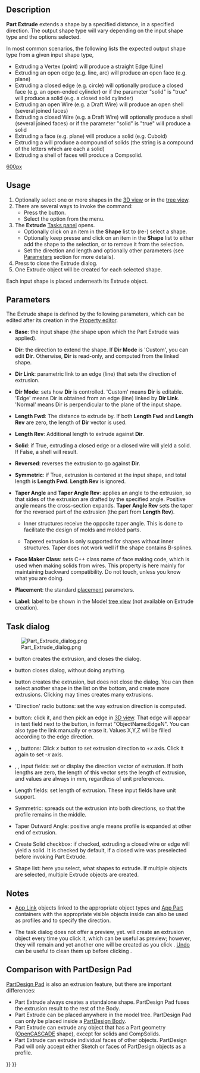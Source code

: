 <languages/>
{{Docnav
|[[Part_Builder|Builder]]
|[[Part_Revolve|Revolve]]
|[[Part_Workbench|Part]]
|IconL=Part_Builder.svg
|IconR=Part_Revolve.svg
|IconC=Workbench_Part.svg
}}

<div class="mw-translate-fuzzy">
{{GuiCommand/tr|Name=Part Extrude|Name/tr=Part Extrude|MenuLocation=Part -> Extrude|Workbenches=[[Part_Workbench/tr|Part]], Complete|SeeAlso=}}
</div>

== Description ==

'''Part Extrude''' extends a shape by a specified distance, in a specified direction. The output shape type will vary depending on the input shape type and the options selected.

In most common scenarios, the following lists the expected output shape type from a given input shape type, 
*  Extruding a Vertex (point) will produce a straight Edge (Line) 
*  Extruding an open edge (e.g. line, arc) will produce an open face (e.g. plane)  
*  Extruding a closed edge (e.g. circle) will optionally produce a closed face (e.g. an open-ended cylinder) or if the parameter "solid" is "true" will produce a solid (e.g. a closed solid cylinder) 
*  Extruding an open Wire (e.g. a Draft Wire) will produce an open shell (several joined faces)  
*  Extruding a closed Wire (e.g. a Draft Wire) will optionally produce a shell (several joined faces) or if the parameter "solid" is "true" will produce a solid 
*  Extruding a face (e.g. plane) will produce a solid (e.g. Cuboid)
*  Extruding a {{Button|[[File:Draft_ShapeString.svg|16px]] [[Draft_ShapeString|Draft ShapeString]]}} will produce a compound of solids (the string is a compound of the letters which are each a solid)
* Extruding a shell of faces will produce a Compsolid.

[[image:Part_Extrude_demo.png|600px]]
{{Caption|Examples of extrusion}}

==Usage==

# Optionally select one or more shapes in the [[3D_view|3D view]] or in the [[Tree_view|tree view]].
# There are several ways to invoke the command:
#* Press the {{Button|[[Image:Part_Extrude.svg|16px]] [[Part_Extrude|Extrude...]]}} button.
#* Select the {{MenuCommand|Part → [[Image:Part_Extrude.svg|16px]] Extrude...}} option from the menu.
# The '''Extrude''' [[Task_panel|Tasks panel]] opens.
#* Optionally click on an item in the '''Shape''' list to (re-) select a shape.
#* Optionally keep {{KEY|Shift}} presse and click on an item in the '''Shape''' list to either add the shape to the selection, or to remove it from the selection.
#* Set the direction and length and optionally other parameters (see [[#Parameters|Parameters]] section for more details).
# Press {{Button|OK}} to close the Extrude dialog.
# One Extrude object will be created for each selected shape.

Each input shape is placed underneath its Extrude object.

== Parameters ==

The Extrude shape is defined by the following parameters, which can be edited after its creation in the [[Property_editor|Property editor]].  

*'''Base''': the input shape (the shape upon which the Part Extrude was applied).

*'''Dir''': the direction to extend the shape. If '''Dir Mode''' is 'Custom', you can edit '''Dir'''. Otherwise, '''Dir''' is read-only, and computed from the linked shape.

*'''Dir Link''': parametric link to an edge (line) that sets the direction of extrusion.

*'''Dir Mode''': sets how '''Dir''' is controlled. 'Custom' means '''Dir''' is editable. 'Edge' means Dir is obtained from an edge (line) linked by '''Dir Link'''. 'Normal' means Dir is perpendicular to the plane of the input shape.

*'''Length Fwd''': The distance to extrude by. If both '''Length Fwd''' and '''Length Rev''' are zero, the length of '''Dir''' vector is used.

*'''Length Rev''': Additional length to extrude against '''Dir'''.

*'''Solid''': if True, extruding a closed edge or a closed wire will yield a solid. If False, a shell will result.

*'''Reversed''': reverses the extrusion to go against '''Dir'''.

*'''Symmetric''': if True, extrusion is centered at the input shape, and total length is '''Length Fwd'''. '''Length Rev''' is ignored.

*'''Taper Angle''' and '''Taper Angle Rev''': applies an angle to the extrusion, so that sides of the extrusion are drafted by the specified angle. Positive angle means the cross-section expands. '''Taper Angle Rev''' sets the taper for the reversed part of the extrusion (the part from '''Length Rev''').
**{{Version|0.20}} Inner structures receive the opposite taper angle. This is done to facilitate the design of molds and molded parts.
**{{VersionMinus|0.19}} Tapered extrusion is only supported for shapes without inner structures. Taper does not work well if the shape contains B-splines. 

*'''Face Maker Class''': sets C++ class name of face making code, which is used when making solids from wires. This property is here mainly for maintaining backward compatibility. Do not touch, unless you know what you are doing.

*'''Placement''': the standard [[Placement|placement]] parameters.

*'''Label''': label to be shown in the Model [[Tree_view|tree view]] (not available on Extrude creation).

== Task dialog ==

[[Image:Part_Extrude_dialog.png|thumb|right]]

* {{Button|OK}} button creates the extrusion, and closes the dialog.

* {{Button|Close}} button closes dialog, without doing anything.

* {{Button|Apply}} button creates the extrusion, but does not close the dialog. You can then select another shape in the list on the bottom, and create more extrusions. Clicking {{Button|Apply}} may times creates many extrusions.

* 'Direction' radio buttons: set the way extrusion direction is computed. 

* {{Button|Select}} button: click it, and then pick an edge in [[3D_view|3D view]]. That edge will appear in text field next to the button, in format "ObjectName:EdgeN". You can also type the link manually or erase it. Values X,Y,Z will be filled according to the edge direction.

* {{Button|X}}, {{Button|Y}}, {{Button|Z}} buttons: Click ''x'' button to set extrusion direction to +''x'' axis. Click it again to set -''x'' axis. 

* {{Button|X}}, {{Button|Y}}, {{Button|Z}} input fields: set or display the direction vector of extrusion. If both lengths are zero, the length of this vector sets the length of extrusion, and values are always in mm, regardless of unit preferences.

* Length fields: set length of extrusion. These input fields have unit support.

* Symmetric: spreads out the extrusion into both directions, so that the profile remains in the middle.

* Taper Outward Angle: positive angle means profile is expanded at other end of extrusion.

* Create Solid checkbox: if checked, extruding a closed wire or edge will yield a solid. It is checked by default, if a closed wire was preselected before invoking Part Extrude.

* Shape list: here you select, what shapes to extrude. If multiple objects are selected, multiple Extrude objects are created.

== Notes ==

* [[App_Link|App Link]] objects linked to the appropriate object types and [[App_Part|App Part]] containers with the appropriate visible objects inside can also be used as profiles and to specify the direction. {{Version|0.20}}

* The task dialog does not offer a preview, yet. {{Button|Apply}} will create an extrusion object every time you click it, which can be useful as preview; however, they will remain and yet another one will be created as you click {{Button|OK}}. [[Std_Undo|Undo]] can be useful to clean them up before clicking {{Button|OK}}.

== Comparison with PartDesign Pad ==

[[PartDesign_Pad|PartDesign Pad]] is also an extrusion feature, but there are important differences:

* Part Extrude always creates a standalone shape. PartDesign Pad fuses the extrusion result to the rest of the Body.
* Part Extrude can be placed anywhere in the model tree. PartDesign Pad can only be placed inside a [[PartDesign_Body|PartDesign Body]].
* Part Extrude can extrude any object that has a Part geometry ([[OpenCASCADE|OpenCASCADE]] shape), except for solids and CompSolids.
* Part Extrude can extrude individual faces of other objects. PartDesign Pad will only accept either Sketch or faces of PartDesign objects as a profile.


{{Docnav
|[[Part_Builder|Builder]]
|[[Part_Revolve|Revolve]]
|[[Part_Workbench|Part]]
|IconL=Part_Builder.svg
|IconR=Part_Revolve.svg
|IconC=Workbench_Part.svg
}}

{{Part_Tools_navi{{#translation:}}}}
{{Userdocnavi{{#translation:}}}}